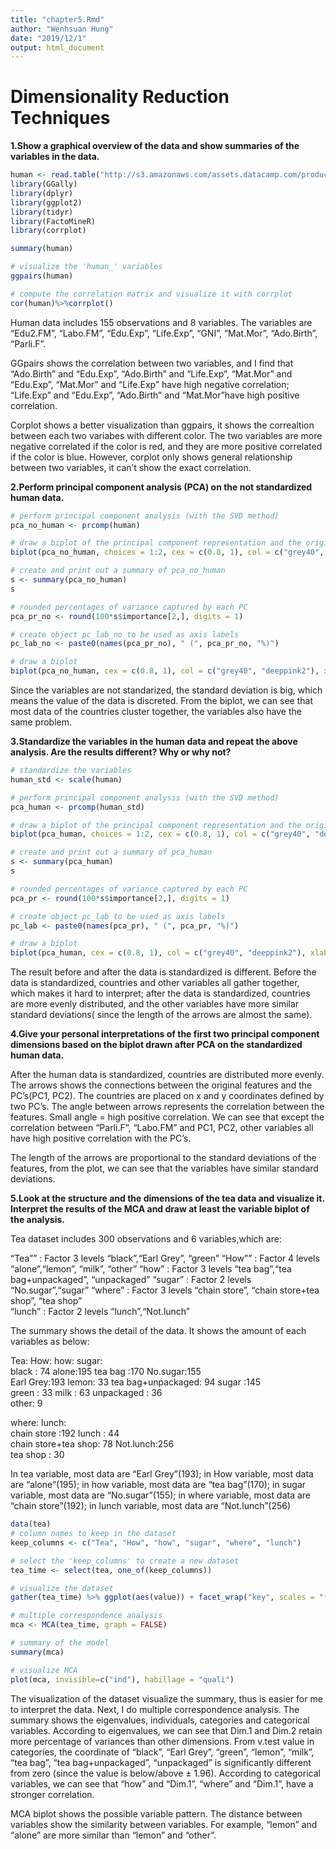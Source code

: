 ```yaml
---
title: "chapter5.Rmd"
author: "Wenhsuan Hung"
date: "2019/12/1"
output: html_document
---
```


# Dimensionality Reduction Techniques

**1.Show a graphical overview of the data and show summaries of the variables in the data.**

```r
human <- read.table("http://s3.amazonaws.com/assets.datacamp.com/production/course_2218/datasets/human2.txt", sep=",", header=TRUE)
library(GGally)
library(dplyr)
library(ggplot2)
library(tidyr)
library(FactoMineR)
library(corrplot)

summary(human)

# visualize the 'human_' variables
ggpairs(human)

# compute the correlation matrix and visualize it with corrplot
cor(human)%>%corrplot()
```

Human data includes 155 observations and 8 variables. The variables are "Edu2.FM",  "Labo.FM", "Edu.Exp", "Life.Exp", "GNI", "Mat.Mor", "Ado.Birth", "Parli.F".   

GGpairs shows the correlation between two variables, and I find that "Ado.Birth" and "Edu.Exp", "Ado.Birth" and "Life.Exp", "Mat.Mor" and "Edu.Exp", "Mat.Mor" and "Life.Exp" have high negative correlation; "Life.Exp" and "Edu.Exp", "Ado.Birth" and "Mat.Mor"have high positive correlation.

Corplot shows a better visualization than ggpairs, it shows the correaltion between each two variabes with different color. The two variables are more negative correlated if the color is red, and they are more positive correlated if the color is blue. However, corplot only shows general relationship between two variables, it can't show the exact correlation.

**2.Perform principal component analysis (PCA) on the not standardized human data.**

```r

# perform principal component analysis (with the SVD method)
pca_no_human <- prcomp(human)

# draw a biplot of the principal component representation and the original variables
biplot(pca_no_human, choices = 1:2, cex = c(0.8, 1), col = c("grey40", "deeppink2"))

# create and print out a summary of pca_no_human
s <- summary(pca_no_human)
s

# rounded percentages of variance captured by each PC
pca_pr_no <- round(100*s$importance[2,], digits = 1) 

# create object pc_lab_no to be used as axis labels
pc_lab_no <- paste0(names(pca_pr_no), " (", pca_pr_no, "%)")

# draw a biplot
biplot(pca_no_human, cex = c(0.8, 1), col = c("grey40", "deeppink2"), xlab = pc_lab_no[1], ylab = pc_lab_no[2])

```

Since the variables are not standarized, the standard deviation is big, which means the value of the data is discreted. From the biplot, we can see that most data of the countries cluster together, the variables also have the same problem. 

**3.Standardize the variables in the human data and repeat the above analysis. Are the results different? Why or why not?**

```r

# standardize the variables
human_std <- scale(human)

# perform principal component analysis (with the SVD method)
pca_human <- prcomp(human_std)

# draw a biplot of the principal component representation and the original variables
biplot(pca_human, choices = 1:2, cex = c(0.8, 1), col = c("grey40", "deeppink2"))

# create and print out a summary of pca_human
s <- summary(pca_human)
s

# rounded percentages of variance captured by each PC
pca_pr <- round(100*s$importance[2,], digits = 1) 

# create object pc_lab to be used as axis labels
pc_lab <- paste0(names(pca_pr), " (", pca_pr, "%)")

# draw a biplot
biplot(pca_human, cex = c(0.8, 1), col = c("grey40", "deeppink2"), xlab = pc_lab[1], ylab = pc_lab[2])

```

The result before and after the data is standardized is different. Before the data is standardized, countries and other variables all gather together, which makes it hard to interpret; after the data is standardized, countries are more evenly distributed, and the other variables have more similar standard deviations( since the length of the arrows are almost the same).


**4.Give your personal interpretations of the first two principal component dimensions based on the biplot drawn after PCA on the standardized human data.**

After the human data is standardized, countries are distributed more evenly. The arrows shows the connections between the original features and the PC's(PC1, PC2).  The countries are placed on x and y coordinates defined by two PC's. The angle between arrows represents the correlation between the features. Small angle = high positive correlation. We can see that except the correlation between "Parli.F", "Labo.FM" and PC1, PC2, other variables all have high positive correlation with the PC's.

The length of the arrows are proportional to the standard deviations of the features, from the plot, we can see that the variables have similar standard deviations.

**5.Look at the structure and the dimensions of the  tea data and visualize it. Interpret the results of the MCA and draw at least the variable biplot of the analysis.**

Tea dataset includes 300 observations and 6 variables,which are:

 "Tea""  : Factor  3 levels "black","Earl Grey", "green"
 "How""  : Factor  4 levels "alone","lemon", "milk ", "other"
 "how"   : Factor  3 levels "tea bag","tea bag+unpackaged", "unpackaged"
 "sugar" : Factor  2 levels "No.sugar","sugar"
 "where" : Factor  3 levels "chain store", "chain store+tea shop", "tea shop"  
 "lunch" : Factor  2 levels "lunch","Not.lunch"
 
The summary shows the detail of the data. It shows the amount of each variables as below:

 Tea:           How:         how:                     sugar:    
 black    : 74   alone:195   tea bag           :170   No.sugar:155  
 Earl Grey:193   lemon: 33   tea bag+unpackaged: 94   sugar   :145  
 green    : 33   milk : 63   unpackaged        : 36                 
                 other:  9  
                 
 where:                     lunch:    
 chain store         :192   lunch    : 44  
 chain store+tea shop: 78   Not.lunch:256  
 tea shop            : 30     
                                           
 In tea variable, most data are "Earl Grey"(193); in How variable, most data are "alone"(195); in how variable, most data are "tea bag"(170); in sugar variable, most data are "No.sugar"(155); in where variable, most data are "chain store"(192);  in lunch variable, most data are "Not.lunch"(256)
 
```r
data(tea)
# column names to keep in the dataset
keep_columns <- c("Tea", "How", "how", "sugar", "where", "lunch")

# select the 'keep_columns' to create a new dataset
tea_time <- select(tea, one_of(keep_columns))

# visualize the dataset
gather(tea_time) %>% ggplot(aes(value)) + facet_wrap("key", scales = "free") + geom_bar() + theme(axis.text.x = element_text(angle = 45, hjust = 1, size = 8))

# multiple correspondence analysis
mca <- MCA(tea_time, graph = FALSE)

# summary of the model
summary(mca)

# visualize MCA
plot(mca, invisible=c("ind"), habillage = "quali")

```

The visualization of the dataset visualize the summary, thus is easier for me to interpret the data. Next, I do multiple correspondence analysis. The summary shows the eigenvalues, individuals, categories and categorical variables. According to eigenvalues, we can see that Dim.1 and Dim.2 retain more percentage of variances than other dimensions. From v.test value in categories, the coordinate of "black", "Earl Grey", "green", "lemon", "milk", "tea bag", "tea bag+unpackaged", "unpackaged" is significantly different from zero (since the value is below/above ± 1.96). According to categorical variables, we can see that "how" and "Dim.1", "where" and "Dim.1",  have a stronger correlation.

MCA biplot shows the possible variable pattern. The distance between variables show the similarity between variables. For example, "lemon" and "alone" are more similar than "lemon" and "other". 
 